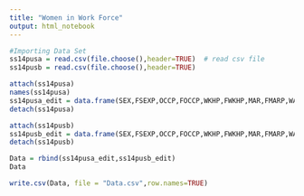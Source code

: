 ---
title: "Women in Work Force"
output: html_notebook
---

```{r} 
#Importing Data Set
ss14pusa = read.csv(file.choose(),header=TRUE)  # read csv file
ss14pusb = read.csv(file.choose(),header=TRUE)

```

```{r}
attach(ss14pusa)
names(ss14pusa)
ss14pusa_edit = data.frame(SEX,FSEXP,OCCP,FOCCP,WKHP,FWKHP,MAR,FMARP,WAGP,FWAGP,SCHL,FSCHLP,ESP,FOD1P,SCHL,FSCHL)
detach(ss14pusa)

attach(ss14pusb)
ss14pusb_edit = data.frame(SEX,FSEXP,OCCP,FOCCP,WKHP,FWKHP,MAR,FMARP,WAGP,FWAGP,SCHL,FSCHLP,ESP,FOD1P,SCHL,FSCHL)
detach(ss14pusb)

Data = rbind(ss14pusa_edit,ss14pusb_edit)
Data

write.csv(Data, file = "Data.csv",row.names=TRUE)
```
